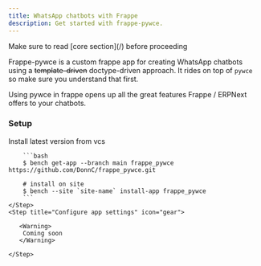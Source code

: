 ```yaml
---
title: WhatsApp chatbots with Frappe
description: Get started with frappe-pywce.
---
```


<Warning>
 Make sure to read [core section](/) before proceeding
</Warning>

Frappe-pywce is a custom frappe app for creating WhatsApp chatbots using a ~~template-driven~~ doctype-driven approach.
It rides on top of `pywce` so make sure you understand that first.

<Info>
  Using pywce in frappe opens up all the great features Frappe / ERPNext offers to your chatbots.
</Info>

### Setup

<Steps>
    <Step title="Install the app" icon="python">
        Install latest version from vcs

        ```bash
        $ bench get-app --branch main frappe_pywce https://github.com/DonnC/frappe_pywce.git

        # install on site
        $ bench --site `site-name` install-app frappe_pywce
        ```
    </Step>
    <Step title="Configure app settings" icon="gear">
       
       <Warning>
        Coming soon
       </Warning>

    </Step>
</Steps>
